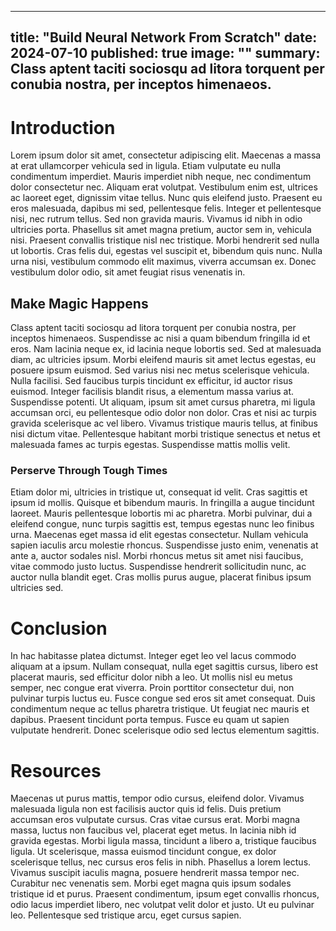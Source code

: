 
---
title: "Build Neural Network From Scratch"
date: 2024-07-10
published: true
image: ""
summary: Class aptent taciti sociosqu ad litora torquent per conubia nostra, per inceptos himenaeos.
---

# Introduction

Lorem ipsum dolor sit amet, consectetur adipiscing elit. Maecenas a massa at erat ullamcorper vehicula sed in ligula. Etiam vulputate eu nulla condimentum imperdiet. Mauris imperdiet nibh neque, nec condimentum dolor consectetur nec. Aliquam erat volutpat. Vestibulum enim est, ultrices ac laoreet eget, dignissim vitae tellus. Nunc quis eleifend justo. Praesent eu eros malesuada, dapibus mi sed, pellentesque felis. Integer et pellentesque nisi, nec rutrum tellus. Sed non gravida mauris. Vivamus id nibh in odio ultricies porta. Phasellus sit amet magna pretium, auctor sem in, vehicula nisi. Praesent convallis tristique nisl nec tristique. Morbi hendrerit sed nulla ut lobortis. Cras felis dui, egestas vel suscipit et, bibendum quis nunc. Nulla urna nisi, vestibulum commodo elit maximus, viverra accumsan ex. Donec vestibulum dolor odio, sit amet feugiat risus venenatis in.

## Make Magic Happens

Class aptent taciti sociosqu ad litora torquent per conubia nostra, per inceptos himenaeos. Suspendisse ac nisi a quam bibendum fringilla id et eros. Nam lacinia neque ex, id lacinia neque lobortis sed. Sed at malesuada diam, ac ultricies ipsum. Morbi eleifend mauris sit amet lectus egestas, eu posuere ipsum euismod. Sed varius nisi nec metus scelerisque vehicula. Nulla facilisi. Sed faucibus turpis tincidunt ex efficitur, id auctor risus euismod. Integer facilisis blandit risus, a elementum massa varius at. Suspendisse potenti. Ut aliquam, ipsum sit amet cursus pharetra, mi ligula accumsan orci, eu pellentesque odio dolor non dolor. Cras et nisi ac turpis gravida scelerisque ac vel libero. Vivamus tristique mauris tellus, at finibus nisi dictum vitae. Pellentesque habitant morbi tristique senectus et netus et malesuada fames ac turpis egestas. Suspendisse mattis mollis velit.

### Perserve Through Tough Times

Etiam dolor mi, ultricies in tristique ut, consequat id velit. Cras sagittis et ipsum id mollis. Quisque et bibendum mauris. In fringilla a augue tincidunt laoreet. Mauris pellentesque lobortis mi ac pharetra. Morbi pulvinar, dui a eleifend congue, nunc turpis sagittis est, tempus egestas nunc leo finibus urna. Maecenas eget massa id elit egestas consectetur. Nullam vehicula sapien iaculis arcu molestie rhoncus. Suspendisse justo enim, venenatis at ante a, auctor sodales nisl. Morbi rhoncus metus sit amet nisi faucibus, vitae commodo justo luctus. Suspendisse hendrerit sollicitudin nunc, ac auctor nulla blandit eget. Cras mollis purus augue, placerat finibus ipsum ultricies sed.

# Conclusion

In hac habitasse platea dictumst. Integer eget leo vel lacus commodo aliquam at a ipsum. Nullam consequat, nulla eget sagittis cursus, libero est placerat mauris, sed efficitur dolor nibh a leo. Ut mollis nisl eu metus semper, nec congue erat viverra. Proin porttitor consectetur dui, non pulvinar turpis luctus eu. Fusce congue sed eros sit amet consequat. Duis condimentum neque ac tellus pharetra tristique. Ut feugiat nec mauris et dapibus. Praesent tincidunt porta tempus. Fusce eu quam ut sapien vulputate hendrerit. Donec scelerisque odio sed lectus elementum sagittis.

# Resources 

Maecenas ut purus mattis, tempor odio cursus, eleifend dolor. Vivamus malesuada ligula non est facilisis auctor quis id felis. Duis pretium accumsan eros vulputate cursus. Cras vitae cursus erat. Morbi magna massa, luctus non faucibus vel, placerat eget metus. In lacinia nibh id gravida egestas. Morbi ligula massa, tincidunt a libero a, tristique faucibus ligula. Ut scelerisque, massa euismod tincidunt congue, ex dolor scelerisque tellus, nec cursus eros felis in nibh. Phasellus a lorem lectus. Vivamus suscipit iaculis magna, posuere hendrerit massa tempor nec. Curabitur nec venenatis sem. Morbi eget magna quis ipsum sodales tristique id et purus. Praesent condimentum, ipsum eget convallis rhoncus, odio lacus imperdiet libero, nec volutpat velit dolor et justo. Ut eu pulvinar leo. Pellentesque sed tristique arcu, eget cursus sapien.